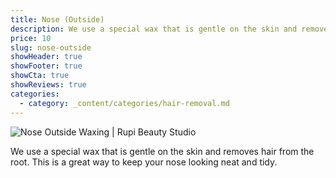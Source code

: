 ```yaml
---
title: Nose (Outside)
description: We use a special wax that is gentle on the skin and removes hair from the root. This is a great way to keep your nose looking neat and tidy.
price: 10
slug: nose-outside
showHeader: true
showFooter: true
showCta: true
showReviews: true
categories:
  - category: _content/categories/hair-removal.md
---
```


![Nose Outside Waxing | Rupi Beauty Studio](/uploads/services/wax-sheet.webp 'Nose Outside Waxing  | Rupi Beauty Studio')

We use a special wax that is gentle on the skin and removes hair from the root. This is a great way to keep your nose looking neat and tidy.
